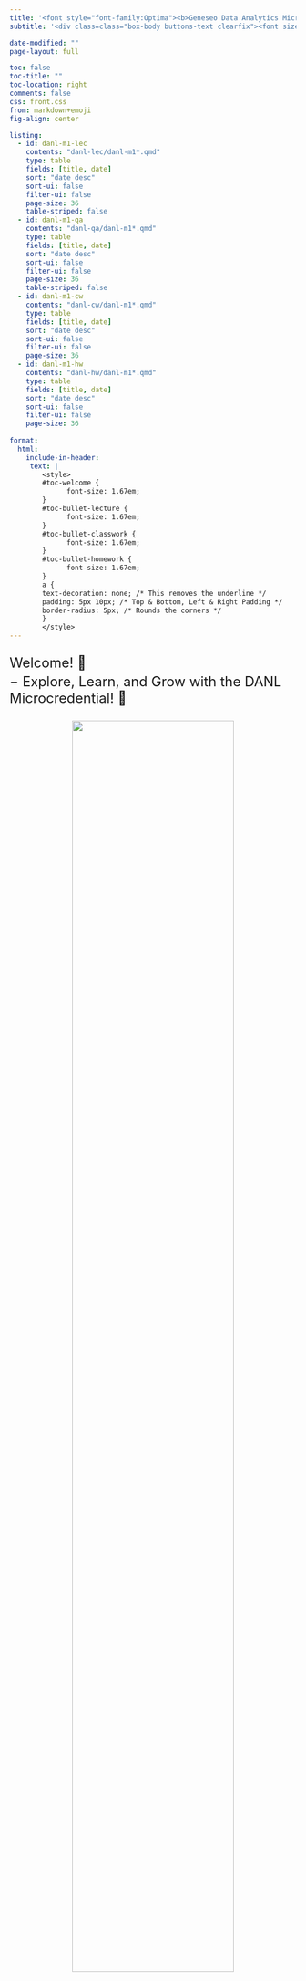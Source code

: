 ```yaml
---
title: '<font style="font-family:Optima"><b>Geneseo Data Analytics Microcredential, Spring 2024</b></font>'
subtitle: '<div class=class="box-body buttons-text clearfix"><font size="5"><ul style="list-style-type: none;"><li><b>Module 1: Data Preparation and Management &nbsp; </b><i class="fa fa-chevron-left" aria-hidden="true"></i><a href="https://brightspace.geneseo.edu" class="about-link" rel="" target="_blank"><i class="bi bi-bootstrap"></i><span class="about-link-text"> <b>Brightspace</b></span></a><i class="fa fa-chevron-right" aria-hidden="true"></i></li><li><b>Instructor: Byeong-Hak Choe</b> &nbsp; <i class="fa fa-chevron-left" aria-hidden="true"></i><a href="mailto:bchoe@geneseo.edu" class="about-link" rel="" target=""><i class="bi bi-envelope"></i><span class="about-link-text"> <b>Email</b></span></a></span></a><i class="fa fa-chevron-right" aria-hidden="true"></i></li></ul></font></div>'

date-modified: ""
page-layout: full

toc: false
toc-title: ""
toc-location: right
comments: false
css: front.css
from: markdown+emoji
fig-align: center

listing: 
  - id: danl-m1-lec
    contents: "danl-lec/danl-m1*.qmd"
    type: table
    fields: [title, date]
    sort: "date desc"
    sort-ui: false
    filter-ui: false
    page-size: 36
    table-striped: false
  - id: danl-m1-qa
    contents: "danl-qa/danl-m1*.qmd"
    type: table
    fields: [title, date]
    sort: "date desc"
    sort-ui: false
    filter-ui: false
    page-size: 36
    table-striped: false
  - id: danl-m1-cw
    contents: "danl-cw/danl-m1*.qmd"
    type: table
    fields: [title, date]
    sort: "date desc"
    sort-ui: false
    filter-ui: false
    page-size: 36
  - id: danl-m1-hw
    contents: "danl-hw/danl-m1*.qmd"
    type: table
    fields: [title, date]
    sort: "date desc"
    sort-ui: false
    filter-ui: false
    page-size: 36
    
format: 
  html:
    include-in-header:
     text: |
        <style>
        #toc-welcome {
              font-size: 1.67em;
        }
        #toc-bullet-lecture {
              font-size: 1.67em;
        }
        #toc-bullet-classwork {
              font-size: 1.67em;
        }
        #toc-bullet-homework {
              font-size: 1.67em;
        }
        a {
        text-decoration: none; /* This removes the underline */
        padding: 5px 10px; /* Top & Bottom, Left & Right Padding */
        border-radius: 5px; /* Rounds the corners */
        }
        </style>
---
```





<div style="display:block; margin:25px;"></div>

<font size = "5">Welcome! 👋 </font>

<div style="display:block; margin:-10px;"></div>

<font size = "5">$-$ Explore, Learn, and Grow with the DANL Microcredential! 🌟</font>

<div style="display:block; margin:25px;"></div>

<p align="center" >
  <img src="img/coding-combined.gif" width="75%">
</p>

<div style="display:block; margin:5px;"></div>


:::: {.columns}

::: {.column width="45%"}
## $\bullet\,$ Lecture  :rocket:

:::{#danl-m1-lec}
:::

:::

::: {.column width="10%"}

:::


::: {.column width="45%"}
## $\bullet\,$ Q & A  :question:

:::{#danl-m1-qa}
:::

:::

::::



:::: {.columns}

::: {.column width="45%"}
## $\bullet\,$ Classwork  :keyboard:

:::{#danl-m1-cw}
:::

:::

::: {.column width="10%"}

:::


::: {.column width="45%"}
## $\bullet\,$ Homework  :computer:

:::{#danl-m1-hw}
:::

:::

::::


